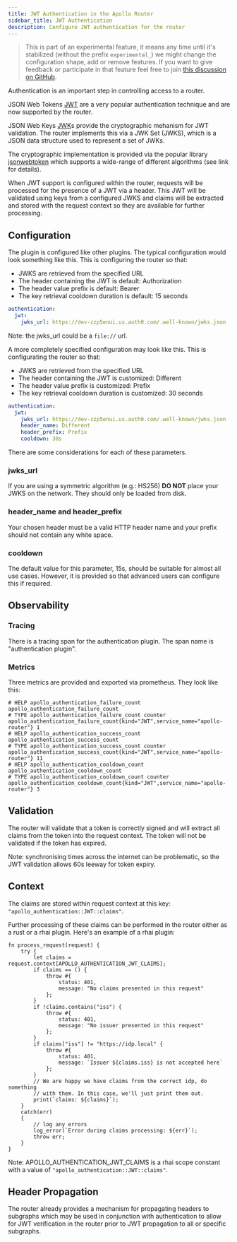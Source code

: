 ```yaml
---
title: JWT Authentication in the Apollo Router
sidebar_title: JWT Authentication
description: Configure JWT authentication for the router
---
```


> This is part of an experimental feature, it means any time until it's stabilized (without the prefix `experimental_`) we might change the configuration shape,  add or remove features.
> If you want to give feedback or participate in that feature feel free to join [this discussion on GitHub](https://github.com/apollographql/router/discussions/2391).

Authentication is an important step in controlling access to a router.

JSON Web Tokens [JWT](https://www.rfc-editor.org/rfc/rfc7519) are a very
popular authentication technique and are now supported by the router.

JSON Web Keys [JWK](https://www.rfc-editor.org/rfc/rfc7517)s provide the
cryptographic mehanism for JWT validation. The router implements this
via a JWK Set (JWKS), which is a JSON data structure used to represent a set
of JWKs.

The cryptographic implementation is provided via the popular library
[jsonwebtoken](https://crates.io/crates/jsonwebtoken) which supports 
a wide-range of different algorithms (see link for details).

When JWT support is configured within the router, requests will be processed
for the presence of a JWT via a header. This JWT will be validated using
keys from a configured JWKS and claims will be extracted and stored with
the request context so they are available for further processing.

## Configuration

The plugin is configured like other plugins. The typical configuration would look something like this. This is configuring the router so that:
 - JWKS are retrieved from the specified URL
 - The header containing the JWT is default: Authorization
 - The header value prefix is default: Bearer
 - The key retrieval cooldown duration is default: 15 seconds

```yaml title="typical.yaml"
authentication:
  jwt:
    jwks_url: https://dev-zzp5enui.us.auth0.com/.well-known/jwks.json
```

Note: the jwks_url could be a `file://` url.

A more completely specified configuration may look like this. This is configurating the router so that:
 - JWKS are retrieved from the specified URL
 - The header containing the JWT is customized: Different
 - The header value prefix is customized: Prefix
 - The key retrieval cooldown duration is customized: 30 seconds

```yaml title="complete.yaml"
authentication:
  jwt:
    jwks_url: https://dev-zzp5enui.us.auth0.com/.well-known/jwks.json
    header_name: Different
    header_prefix: Prefix
    cooldown: 30s
```

There are some considerations for each of these parameters.

### jwks_url

If you are using a symmetric algorithm (e.g.: HS256) **DO NOT** place your
JWKS on the network. They should only be loaded from disk.

### header_name and header_prefix

Your chosen header must be a valid HTTP header name and your prefix should
not contain any white space.

### cooldown

The default value for this parameter, 15s, should be suitable for almost all
use cases. However, it is provided so that advanced users can configure this
if required.

## Observability

### Tracing

There is a tracing span for the authentication plugin. The span name is "authentication plugin".

### Metrics

Three metrics are provided and exported via prometheus. They look like this:

```
# HELP apollo_authentication_failure_count apollo_authentication_failure_count
# TYPE apollo_authentication_failure_count counter
apollo_authentication_failure_count{kind="JWT",service_name="apollo-router"} 1
# HELP apollo_authentication_success_count apollo_authentication_success_count
# TYPE apollo_authentication_success_count counter
apollo_authentication_success_count{kind="JWT",service_name="apollo-router"} 11
# HELP apollo_authentication_cooldown_count apollo_authentication_cooldown_count
# TYPE apollo_authentication_cooldown_count counter
apollo_authentication_cooldown_count{kind="JWT",service_name="apollo-router"} 3
```

## Validation

The router will validate that a token is correctly signed and will extract all claims from the token into the request context. The token will not be validated if the token has expired. 

Note: synchronising times across the internet can be problematic, so the JWT
validation allows 60s leeway for token expiry.

## Context

The claims are stored within request context at this key: `"apollo_authentication::JWT::claims"`.

Further processing of these claims can be performed in the router either as
a rust or a rhai plugin. Here's an example of a rhai plugin:

```rhai title="jwt_claims.rhai"
fn process_request(request) {
    try {
        let claims = request.context[APOLLO_AUTHENTICATION_JWT_CLAIMS];
        if claims == () {
            throw #{
                status: 401,
                message: "No claims presented in this request"
            };
        }
        if !claims.contains("iss") {
            throw #{
                status: 401,
                message: "No issuer presented in this request"
            };
        }
        if claims["iss"] != "https://idp.local" {
            throw #{
                status: 401,
                message: `Issuer ${claims.iss} is not accepted here`
            };
        }
        // We are happy we have claims from the correct idp, do something
        // with them. In this case, we'll just print them out.
        print(`claims: ${claims}`);
    }
    catch(err)
    {
        // log any errors
        log_error(`Error during claims processing: ${err}`);
        throw err;
    }
}
```

Note: APOLLO_AUTHENTICATION_JWT_CLAIMS is a rhai scope constant with a value of `"apollo_authentication::JWT::claims"`.

## Header Propagation

The router already provides a mechanism for propagating headers to subgraphs
which may be used in conjunction with authentication to allow for JWT
verification in the router prior to JWT propagation to all or specific
subgraphs.
